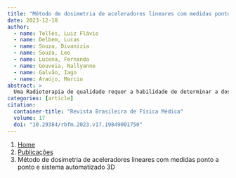 ```yaml
---
title: "Método de dosimetria de aceleradores lineares com medidas ponto a ponto e sistema automatizado 3D"
date: 2023-12-18
author:
  - name: Telles, Luiz Flávio
  - name: Delbem, Lucas
  - name: Souza, Divanizia
  - name: Souza, Leo
  - name: Lucena, Fernanda
  - name: Gouveia, Nallyanne
  - name: Galvão, Iago
  - name: Araújo, Marcio
abstract: > 
  Uma Radioterapia de qualidade requer a habilidade de determinar a dose absorvida com acurácia mínima de 95% em qualquer ponto de interesse no volume alvo no paciente. Para tanto, dados dosimétricos do feixe de tratamento são necessários para alimentar o sistema de planejamento que libera a dose de radiação. Para obtenção de tais dados deve ser empregado sistema automatizado de varredura de campo de radiação 3D, composto por fantoma e software. Tal sistema requer o uso de método de integração de sinal detector sincronizado com o seu tempo de varredura. O objetivo deste trabalho foi desenvolver um sistema de automatizado de varredura ponto a ponto para obtenção de parâmetros dosimétricos de feixes do acelerador linear utilizados em radioterapia. Para isso, sistema composto por um fantoma de água com sistema automatizado de posicionamento de detector e um modelo matemático (software) foi desenvolvido, sendo denominado de Phantom Telles. O modelo matemático, chamado de FOCAL usa aproximações da equação de transporte para interpolar os dados medidos e simular medidas realizadas com sistemas de varredura comerciais. O Phantom-Telles foi validado no Real Hospital Português em Recife, por meio de comparação com dados de percentagem de dose profunda (PDD) e perfil de campo de radiação de 6 MV do acelerador linear VARIAN-Truebeam obtidas com um 3D Blue Phantom (IBA). Os resultados das medições de PDD e perfil de campo mostraram que os dados obtidos com o Phantom-Telles estavam em conformidade com os obtidos com o Blue Phantom, com variações de até 1% em regiões de alto gradiente de dose, sendo menores que 1% nas outras regiões. Os resultados indicam que o Phantom-Telles tem potencial para uso em controle de qualidade e comissionamento de aceleradores lineares.
categories: [article]
citation: 
  container-title: "Revista Brasileira de Física Médica"
  volume: 17
  doi: "10.29384/rbfm.2023.v17.19849001750"
---
```


```{=html}
<nav aria-label="breadcrumb">
  <ol class="breadcrumb">
    <li class="breadcrumb-item"><a href="../../index.html">Home</a></li>
    <li class="breadcrumb-item"><a href="../index.html">Publicações</a></li>
    <li class="breadcrumb-item active" aria-current="page">Método de dosimetria de aceleradores lineares com medidas ponto a ponto e sistema automatizado 3D</li>
  </ol>
</nav>
```
